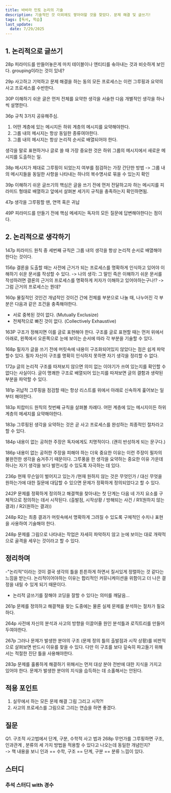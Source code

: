 ```yaml
---
title: 바바라 민토 논리의 기술
description: 기술적인 것 이외에도 쌓아야할 것을 찾았다. 문제 해결 및 글쓰기!
tags: [독서, 학습]
last_update:
  date: 7/29/2025
---
```


## 1. 논리적으로 글쓰기

28p
피라미드를 만들어놓은게 마치 테이블이나 엔티티를 솎아내는 것과 비슷하게 보인다. grouping이라는 것이 있네?

29p
사고하고 기억하고 문제 해결을 하는 동의 모든 프로세스는 이런 그루핑과 요약의 사고 프로세스를 수반한다.

30P
이해하기 쉬운 글은 먼저 전체를 요약한 생각을 서술한 다음 개별적인 생각을 하나씩 설명한다.

36p
규칙 3가지 공유해주심.

1. 어떤 계층에 있는 메시지든 하위 계층의 메시지를 요약해야한다.
2. 그룹 내의 메시지는 항상 동일한 종류여야한다.
3. 그룹 내의 메시지는 항상 논리적 순서로 배열되어야 한다.

생각을 말로 표현하거나 글로 쓸 때 가장 중요한 것은 하위 그룹의 메시지에서 새로운 메시지를 도출하는 일.

38p
메시지가 제대로 그루핑이 되었는지 여부를 점검하는 가장 간단한 방법 -> 그룹 내의 메시지들을 동일한 사항을 나타내는 하나의 복수명사로 묶을 수 있는지 확인

39p
이해하기 쉬운 글쓰기의 핵심은 글을 쓰기 전에 먼저 전달하고자 하는 메시지를 피라미드 형태로 배열하고 앞에서 살펴본 세가지 규칙을 충족하는지 확인하면됨.

47p
생각을 그루핑할 땐, 연역 혹은 귀납

49P
피라미드를 만들기 전에 핵심 메세지는 독자의 모든 질문에 답변해야한다는 점이다.

## 2. 논리적으로 생각하기

147p
피라미드 원칙 중 세번째 규칙은 그룹 내의 생각을 항상 논리적 순서로 배열해야 한다는 것이다.

156p
결론을 도출할 때는 사전에 근거가 되는 프로세스를 명확하게 인식하고 있어야 이해하기 쉬운 문서를 작성할 수 있다.
-> 나의 생각: 그 말인 즉은 이해하기 쉬운 문서를 작성하려면 결론의 근거의 프로세스를 명확하게 저자가 이해하고 있어야하는구나!?
-> 그럼 근거의 프로세스는 뭔데?

160p
물질적인 것인건 개념적인 것이건 간에 전체를 부분으로 나눌 때, 나누어진 각 부분은 다음과 같은 조건을 충족해야한다.

- 서로 중복된 것이 없다. (Mutually Exclusize)
- 전체적으로 빠진 것이 없다. (Collectively Exhaustive)

163P
구조가 정해지면 이를 글로 표현해야 한다. 구조를 글로 표현할 때는 먼저 위에서 아래로, 왼쪽에서 오른쪽으로 눈에 보이는 순서에 따라 각 부분을 기술할 수 있다.

168p
필자가 글을 쓰기 전에 머릿속에 내용이 구조화되어있지 않았다는 점은 쉽게 파악할수 있다. 필자 자신이 구조를 명확히 인식하지 못하면 자기 생각을 정리할 수 없다.

172p
글의 논리적 구조를 따져보지 않으면 의미 없는 이야기가 쓰여 있는지를 확인할 수 없다는 사실이다. 글이 명쾌한 구조로 배열되어 있는지를 따져보면 글의 결함과 생략된 부분을 파악할 수 있다.

181p
귀납적 그루핑을 점검할 때는 항상 리스트를 위에서 아래로 신속하게 훑어보는 일부터 해야한다.

183p
피랍미드 원칙의 첫번째 규칙을 살펴볼 차례다. 어떤 계층에 있는 메시지이든 하위 계층의 메세지를 요약해야한다.

183p
그루핑된 생각을 요약하는 것은 곧 사고 프로세스를 완성하는 최종적인 절차라고 할 수 있다.

184p
내용이 없는 공허한 주장은 독자에게도 치명적이다. (괜히 반성하게 되는 문구다.)

186p
내용이 없는 공허한 주장을 피해야 하는 더욱 중요한 이유는 이런 주장이 필자의 불완전한 생각을 숨겨주기 때문이다. 그루풍을 한 생각을 요약하는 중요한 이유 가운데 하나는 자기 생각을 보다 발전시킬 수 있도록 자극하는 데 있다.

236p
현재 무슨일이 벌어지고 있는가 /현재 원하지 않는 것은 무엇인가 / 대신 무엇을 원하는가에 대한 질문에 대답할 수 있으면 문제가 정확하게 정의되었다고 할 수 있다.

242P
문제를 정확하게 정의하고 해결책을 찾아내는 첫 단계는 다음 네 가지 요소를 구체적으로 정의하는 데서 시작된다.
(출발점, 시작상황 / 방해되는 사건 / R1(원하지 않는 결과) / R2(원하는 결과))

248p
R2는 최종 결과가 머릿속에서 명확하게 그려질 수 있도록 구체적인 수치나 표현을 사용하여 기술해야 한다.

248p
문제를 그림으로 나타내는 작업은 자세히 파악하지 않고 눈에 보이는 대로 개략적으로 골격을 세우는 것이라고 할 수 있다.

## 정리하며

-"논리적"이라는 것이 결국 생각의 틀을 튼튼하게 하면서 질서있게 정렬하는 것 같다는 느낌을 받는다. 논리적이어야하는 이유는 합리적인 커뮤니케이션을 위함이고 더 나은 결정을 내릴 수 있게 되기 때문이다.

- 논리적 글쓰기를 잘해야 코딩을 잘할 수 있다는 의미를 깨달음...

261p
문제를 정의하고 해결책을 찾는 도중에는 물론 실제 문제를 분석하는 절차가 필요하다.

264p
사전에 자신의 분석과 사고의 방향을 이끌어줄 원인 분석틀과 로직트리를 만들어두여야한다.

267p
그러나 문제가 발생한 분야의 구조 (문제 정의 틀의 출발점과 시작 상황)를 비판적으로 살펴보면 반드시 이유를 찾을 수 있다. 다만 이 구조를 보다 깊숙히 파고들기 위해서는 적절한 진단 틀을 사용해야한다.

283p
문제를 훌륭하게 해결하기 위해서는 먼저 대상 분야 전반에 대한 지식을 가지고 있어야 한다. 문제가 발생한 분야의 지식을 습득하는 데 소홀해서는 안된다.

## 적용 포인트

1. 실무에서 하는 모든 문제 해결 그림 그리고 시작?!
2. 사고의 프로세스를 그림으로 그리는 연습을 하면 좋겠다.

## 질문

Q1. 구조적 사고법에서 단계, 구분, 수학적 사고 법과 268p 무언가를 그루핑하면 구조, 인과관계 , 분류의 세 가지 방법을 적용할 수 있다고 나오는데 동일한 개념인지?  
-> 책 내용을 보니 인과 == 수학, 구조 == 단계, 구분 == 분류 느낌이 있다.

## 스터디

### 추석 스터디 with 경수
